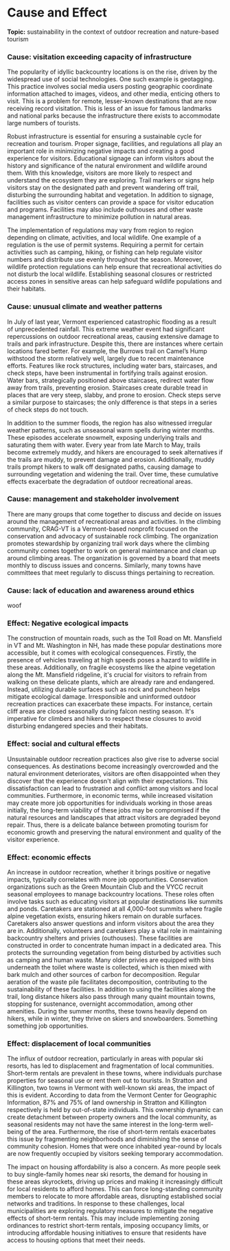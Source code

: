 # Cause and Effect

**Topic:** sustainability in the context of outdoor recreation and nature-based tourism

### Cause: visitation exceeding capacity of infrastructure

The popularity of idyllic backcountry locations is on the rise, driven by the widespread use of social technologies. One such example is geotagging. This practice involves social media users posting geographic coordinate information attached to images, videos, and other media, enticing others to visit. This is a problem for remote, lesser-known destinations that are now receiving record visitation. This is less of an issue for famous landmarks and national parks because the infrastructure there exists to accommodate large numbers of tourists.

Robust infrastructure is essential for ensuring a sustainable cycle for recreation and tourism. Proper signage, facilities, and regulations all play an important role in minimizing negative impacts and creating a good experience for visitors. Educational signage can inform visitors about the history and significance of the natural environment and wildlife around them. With this knowledge, visitors are more likely to respect and understand the ecosystem they are exploring. Trail markers or signs help visitors stay on the designated path and prevent wandering off trail, disturbing the surrounding habitat and vegetation. In addition to signage, facilities such as visitor centers can provide a space for visitor education and programs. Facilities may also include outhouses and other waste management infrastructure to minimize pollution in natural areas.

The implementation of regulations may vary from region to region depending on climate, activities, and local wildlife. One example of a regulation is the use of permit systems. Requiring a permit for certain activities such as camping, hiking, or fishing can help regulate visitor numbers and distribute use evenly throughout the season. Moreover, wildlife protection regulations can help ensure that recreational activities do not disturb the local wildlife. Establishing seasonal closures or restricted access zones in sensitive areas can help safeguard wildlife populations and their habitats.

### Cause: unusual climate and weather patterns

In July of last year, Vermont experienced catastrophic flooding as a result of unprecedented rainfall. This extreme weather event had significant repercussions on outdoor recreational areas, causing extensive damage to trails and park infrastructure. Despite this, there are instances where certain locations fared better. For example, the Burrows trail on Camel’s Hump withstood the storm relatively well, largely due to recent maintenance efforts. Features like rock structures, including water bars, staircases, and check steps, have been instrumental in fortifying trails against erosion. Water bars, strategically positioned above staircases, redirect water flow away from trails, preventing erosion. Staircases create durable tread in places that are very steep, slabby, and prone to erosion. Check steps serve a similar purpose to staircases; the only difference is that steps in a series of check steps do not touch.

In addition to the summer floods, the region has also witnessed irregular weather patterns, such as unseasonal warm spells during winter months. These episodes accelerate snowmelt, exposing underlying trails and saturating them with water. Every year from late March to May, trails become extremely muddy, and hikers are encouraged to seek alternatives if the trails are muddy, to prevent damage and erosion. Additionally, muddy trails prompt hikers to walk off designated paths, causing damage to surrounding vegetation and widening the trail. Over time, these cumulative effects exacerbate the degradation of outdoor recreational areas.

### Cause: management and stakeholder involvement

There are many groups that come together to discuss and decide on issues around the management of recreational areas and activities. In the climbing community, CRAG-VT is a Vermont-based nonprofit focused on the conservation and advocacy of sustainable rock climbing. The organization promotes stewardship by organizing trail work days where the climbing community comes together to work on general maintenance and clean up around climbing areas. The organization is governed by a board that meets monthly to discuss issues and concerns. Similarly, many towns have committees that meet regularly to discuss things pertaining to recreation.

### Cause: lack of education and awareness around ethics

woof

### Effect: Negative ecological impacts

The construction of mountain roads, such as the Toll Road on Mt. Mansfield in VT and Mt. Washington in NH, has made these popular destinations more accessible, but it comes with ecological consequences. Firstly, the presence of vehicles traveling at high speeds poses a hazard to wildlife in these areas. Additionally, on fragile ecosystems like the alpine vegetation along the Mt. Mansfield ridgeline, it's crucial for visitors to refrain from walking on these delicate plants, which are already rare and endangered. Instead, utilizing durable surfaces such as rock and puncheon helps mitigate ecological damage. Irresponsible and uninformed outdoor recreation practices can exacerbate these impacts. For instance, certain cliff areas are closed seasonally during falcon nesting season. It's imperative for climbers and hikers to respect these closures to avoid disturbing endangered species and their habitats.

### Effect: social and cultural effects

Unsustainable outdoor recreation practices also give rise to adverse social consequences. As destinations become increasingly overcrowded and the natural environment deteriorates, visitors are often disappointed when they discover that the experience doesn't align with their expectations. This dissatisfaction can lead to frustration and conflict among visitors and local communities. Furthermore, in economic terms, while increased visitation may create more job opportunities for individuals working in those areas initially, the long-term viability of these jobs may be compromised if the natural resources and landscapes that attract visitors are degraded beyond repair. Thus, there is a delicate balance between promoting tourism for economic growth and preserving the natural environment and quality of the visitor experience.

### Effect: economic effects

An increase in outdoor recreation, whether it brings positive or negative impacts, typically correlates with more job opportunities. Conservation organizations such as the Green Mountain Club and the VYCC recruit seasonal employees to manage backcountry locations. These roles often involve tasks such as educating visitors at popular destinations like summits and ponds. Caretakers are stationed at all 4,000-foot summits where fragile alpine vegetation exists, ensuring hikers remain on durable surfaces. Caretakers also answer questions and inform visitors about the area they are in. Additionally, volunteers and caretakers play a vital role in maintaining backcountry shelters and privies (outhouses). These facilities are constructed in order to concentrate human impact in a dedicated area. This protects the surrounding vegetation from being disturbed by activities such as camping and human waste. Many older privies are equipped with bins underneath the toilet where waste is collected, which is then mixed with bark mulch and other sources of carbon for decomposition. Regular aeration of the waste pile facilitates decomposition, contributing to the sustainability of these facilities. In addition to using the facilities along the trail, long distance hikers also pass through many quaint mountain towns, stopping for sustenance, overnight accommodation, among other amenities. During the summer months, these towns heavily depend on hikers, while in winter, they thrive on skiers and snowboarders. Something something job opportunities.

### Effect: displacement of local communities

The influx of outdoor recreation, particularly in areas with popular ski resorts, has
led to displacement and fragmentation of local communities. Short-term rentals are prevalent in these towns, where individuals purchase properties for seasonal use or rent them out to tourists. In Stratton and Killington, two towns in Vermont with well-known ski areas, the impact of this is evident. According to data from the Vermont Center for Geographic Information, 87% and 75% of land ownership in Stratton and Killington respectively is held by out-of-state individuals. This ownership dynamic can create detachment between property owners and the local community, as seasonal residents may not have the same interest in the long-term well-being of the area. Furthermore, the rise of short-term rentals exacerbates this issue by fragmenting neighborhoods and diminishing the sense of community cohesion. Homes that were once inhabited year-round by locals are now frequently occupied by visitors seeking temporary accommodation.

The impact on housing affordability is also a concern. As more people seek to buy single-family homes near ski resorts, the demand for housing in these areas skyrockets, driving up prices and making it increasingly difficult for local residents to afford homes. This can force long-standing community members to relocate to more affordable areas, disrupting established social networks and traditions. In response to these challenges, local municipalities are exploring regulatory measures to mitigate the negative effects of short-term rentals. This may include implementing zoning ordinances to restrict short-term rentals, imposing occupancy limits, or introducing affordable housing initiatives to ensure that residents have access to housing options that meet their needs.
